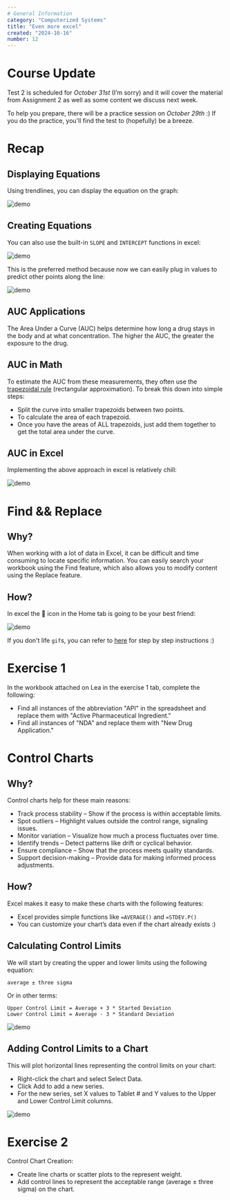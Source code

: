 ```yaml
---
# General Information
category: "Computerized Systems"
title: "Even more excel"
created: "2024-10-16"
number: 12
---
```


# Course Update

Test 2 is scheduled for _October 31st_ (I’m sorry) and it will cover the material from Assignment 2 as well as some content we discuss next week.

To help you prepare, there will be a practice session on _October 29th_ :) If you do the practice, you'll find the test to (hopefully) be a breeze.

# Recap

## Displaying Equations

Using trendlines, you can display the equation on the graph:

![demo](./assets/equation.gif)

## Creating Equations

You can also use the built-in `SLOPE` and `INTERCEPT` functions in excel:

![demo](./assets/slope.gif)

This is the preferred method because now we can easily plug in values to predict other points along the line:

![demo](./assets/domath.gif)

## AUC Applications

The Area Under a Curve (AUC) helps determine how long a drug stays in the body and at what concentration. The higher the AUC, the greater the exposure to the drug.

## AUC in Math

To estimate the AUC from these measurements, they often use the [trapezoidal rule](https://en.wikipedia.org/wiki/Trapezoidal_rule) (rectangular approximation). To break this down into simple steps:

- Split the curve into smaller trapezoids between two points.
- To calculate the area of each trapezoid.
- Once you have the areas of ALL trapezoids, just add them together to get the total area under the curve.

## AUC in Excel

Implementing the above approach in excel is relatively chill:

![demo](./assets/auc.gif)

# Find && Replace

## Why?

When working with a lot of data in Excel, it can be difficult and time consuming to locate specific information. You can easily search your workbook using the Find feature, which also allows you to modify content using the Replace feature.

## How?

In excel the 🔎 icon in the Home tab is going to be your best friend:

![demo](./assets/find.gif)

If you don't life `gif`s, you can refer to [here](https://edu.gcfglobal.org/en/excel/using-find-replace/1/) for step by step instructions :)

# Exercise 1

In the workbook attached on Lea in the exercise 1 tab, complete the following:

- Find all instances of the abbreviation "API" in the spreadsheet and replace them with "Active Pharmaceutical Ingredient."
- Find all instances of "NDA" and replace them with "New Drug Application."

# Control Charts

## Why?

Control charts help for these main reasons:

- Track process stability – Show if the process is within acceptable limits.
- Spot outliers – Highlight values outside the control range, signaling issues.
- Monitor variation – Visualize how much a process fluctuates over time.
- Identify trends – Detect patterns like drift or cyclical behavior.
- Ensure compliance – Show that the process meets quality standards.
- Support decision-making – Provide data for making informed process adjustments.

## How?

Excel makes it easy to make these charts with the following features:

- Excel provides simple functions like `=AVERAGE()` and `=STDEV.P()`
- You can customize your chart’s data even if the chart already exists :)

## Calculating Control Limits

We will start by creating the upper and lower limits using the following equation:

```text
average ± three sigma
```

Or in other terms:

```text
Upper Control Limit = Average + 3 * Started Deviation
Lower Control Limit = Average - 3 * Standard Deviation
```

![demo](./assets/limits.gif)

## Adding Control Limits to a Chart

This will plot horizontal lines representing the control limits on your chart:

- Right-click the chart and select Select Data.
- Click Add to add a new series.
- For the new series, set X values to Tablet # and Y values to the Upper and Lower Control Limit columns.

![demo](./assets/data.gif)

# Exercise 2

Control Chart Creation:

- Create line charts or scatter plots to the represent weight.
- Add control lines to represent the acceptable range (average ± three sigma) on the chart.
